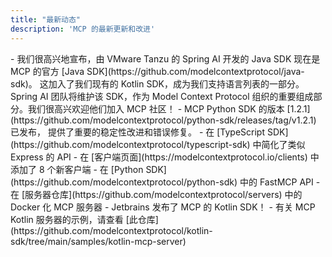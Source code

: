 ```yaml
---
title: "最新动态"
description: 'MCP 的最新更新和改进'
---
```


<Update label="2025-02-14" description="Java SDK 发布">
  - 我们很高兴地宣布，由 VMware Tanzu 的 Spring AI 开发的 Java SDK 现在是 MCP 的官方 [Java SDK](https://github.com/modelcontextprotocol/java-sdk)。
    这加入了我们现有的 Kotlin SDK，成为我们支持语言列表的一部分。
    Spring AI 团队将维护该 SDK，作为 Model Context Protocol 组织的重要组成部分。我们很高兴欢迎他们加入 MCP 社区！
</Update>

<Update label="2025-01-27" description="Python SDK 1.2.1">
  - MCP Python SDK 的版本 [1.2.1](https://github.com/modelcontextprotocol/python-sdk/releases/tag/v1.2.1) 已发布，
    提供了重要的稳定性改进和错误修复。
</Update>
<Update label="2025-01-18" description="SDK 和服务器改进">
  - 在 [TypeScript SDK](https://github.com/modelcontextprotocol/typescript-sdk) 中简化了类似 Express 的 API
  - 在 [客户端页面](https://modelcontextprotocol.io/clients) 中添加了 8 个新客户端
</Update>

<Update label="2025-01-03" description="SDK 和服务器改进">
  - 在 [Python SDK](https://github.com/modelcontextprotocol/python-sdk) 中的 FastMCP API
  - 在 [服务器仓库](https://github.com/modelcontextprotocol/servers) 中的 Docker 化 MCP 服务器
</Update>

<Update label="2024-12-21" description="Kotlin SDK 发布">
  - Jetbrains 发布了 MCP 的 Kotlin SDK！
  - 有关 MCP Kotlin 服务器的示例，请查看 [此仓库](https://github.com/modelcontextprotocol/kotlin-sdk/tree/main/samples/kotlin-mcp-server)
</Update>